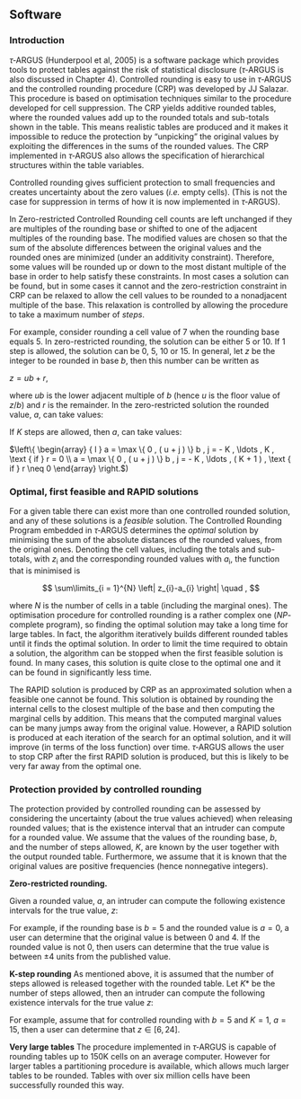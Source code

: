## Software

### Introduction

$\tau$‑ARGUS (Hunderpool et al, 2005) is a software package which provides tools to protect tables against the risk of statistical disclosure ($\tau$‑ARGUS is also discussed in Chapter 4). Controlled rounding is easy to use in $\tau$‑ARGUS and the controlled rounding procedure (CRP) was developed by JJ Salazar. This procedure is based on optimisation techniques similar to the procedure developed for cell suppression. The CRP yields additive rounded tables, where the rounded values add up to the rounded totals and sub-totals shown in the table. This means realistic tables are produced and it makes it impossible to reduce the protection by "unpicking" the original values by exploiting the differences in the sums of the rounded values. The CRP implemented in $\tau$‑ARGUS also allows the specification of hierarchical structures within the table variables.

Controlled rounding gives sufficient protection to small frequencies and creates uncertainty about the zero values (*i.e.* empty cells). (This is not the case for suppression in terms of how it is now implemented in $\tau$‑ARGUS).

In Zero-restricted Controlled Rounding cell counts are left unchanged if they are multiples of the rounding base or shifted to one of the adjacent multiples of the rounding base. The modified values are chosen so that the sum of the absolute differences between the original values and the rounded ones are minimized (under an additivity constraint). Therefore, some values will be rounded up or down to the most distant multiple of the base in order to help satisfy these constraints. In most cases a solution can be found, but in some cases it cannot and the zero-restriction constraint in CRP can be relaxed to allow the cell values to be rounded to a nonadjacent multiple of the base. This relaxation is controlled by allowing the procedure to take a maximum number of *steps*.

For example, consider rounding a cell value of 7 when the rounding base equals 5. In zero-restricted rounding, the solution can be either 5 or 10. If 1 step is allowed, the solution can be 0, 5, 10 or 15. In general, let $z$ be the integer to be rounded in base $b$, then this number can be written as

$z = u b + r$,

where $ub$ is the lower adjacent multiple of $b$ (hence $u$ is the floor value of $z/b$) and $r$ is the remainder. In the zero-restricted solution the rounded value, $a$, can take values:


\begin{align}
a = \begin{cases}
ub &\text{if}\quad r=0 \\
(u+1)b &\text{if}\quad r\neq0
\end{cases}
\end{align}


If $K$ steps are allowed, then $a$, can take values:



\begin{align}
a = \begin{cases}
\max_{j\in{-K,\ldots,K}}(0,(u+j))\cdot b   &\text{if}\quad r=0\\
\max_{j\in{-K,\ldots,K+1}}(0,(u+j))\cdot b &\text{if}\quad r\neq0
\end{cases}
\end{align}



$\left\{ \begin{array} { l } a = \max \{ 0 , ( u + j ) \} b , j = - K , \ldots , K , \text { if } r = 0 \\ a = \max \{ 0 , ( u + j ) \} b , j = - K , \ldots , ( K + 1 ) , \text { if } r \neq 0 \end{array} \right.$)

### Optimal, first feasible and RAPID solutions

For a given table there can exist more than one controlled rounded solution, and any of these solutions is a *feasible* solution. The Controlled Rounding Program embedded in $\tau$‑ARGUS determines the *optimal* solution by minimising the sum of the absolute distances of the rounded values, from the original ones. Denoting the cell values, including the totals and sub-totals, with *z*~i~ and the corresponding rounded values with *a*~i~, the function that is minimised is

$$
\sum\limits_{i = 1}^{N} \left| z_{i}-a_{i} \right| \quad ,
$$

where $N$ is the number of cells in a table (including the marginal ones). The optimisation procedure for controlled rounding is a rather complex one (*NP*-complete program), so finding the optimal solution may take a long time for large tables. In fact, the algorithm iteratively builds different rounded tables until it finds the optimal solution. In order to limit the time required to obtain a solution, the algorithm can be stopped when the first feasible solution is found. In many cases, this solution is quite close to the optimal one and it can be found in significantly less time.

The RAPID solution is produced by CRP as an approximated solution when a feasible one cannot be found. This solution is obtained by rounding the internal cells to the closest multiple of the base and then computing the marginal cells by addition. This means that the computed marginal values can be many jumps away from the original value. However, a RAPID solution is produced at each iteration of the search for an optimal solution, and it will improve (in terms of the loss function) over time. $\tau$‑ARGUS allows the user to stop CRP after the first RAPID solution is produced, but this is likely to be very far away from the optimal one.

### Protection provided by controlled rounding

The protection provided by controlled rounding can be assessed by considering the uncertainty (about the true values achieved) when releasing rounded values; that is the existence interval that an intruder can compute for a rounded value. We assume that the values of the rounding base, $b$, and the number of steps allowed, $K$, are known by the user together with the output rounded table. Furthermore, we assume that it is known that the original values are positive frequencies (hence nonnegative integers).

**Zero-restricted rounding.**  

Given a rounded value, *a*, an intruder can compute the following existence intervals for the true value, *z*:


\begin{align}
z \in \begin{cases}
[0,b-1]       &\text{if} \quad a = 0 \\
[a-b+1,a+b-1] &\text{if} \quad a \neq 0
\end{cases}
\end{align}


For example, if the rounding base is $b=5$ and the rounded value is $a=0$, a user can determine that the original value is between $0$ and $4$. If the rounded value is not $0$, then users can determine that the true value is between $\pm 4$ units from the published value.

**K-step rounding**
As mentioned above, it is assumed that the number of steps allowed is released together with the rounded table. Let $K$* be the number of steps allowed, then an intruder can compute the following existence intervals for the true value $z$:


\begin{align}
z \in \begin{cases}
[0,(K+1)b-1]            &\text{if} \quad a < (K+1)b \\
[a-(K+1)b+1,a+(K+1)b-1] &\text{if} \quad a \geq (K+1)b
\end{cases}
\end{align}



For example, assume that for controlled rounding with $b=5$ and $K=1$, $a=15$, then a user can determine that $z \in [ 6,24 ]$.

**Very large tables**
The procedure implemented in $\tau$‑ARGUS is capable of rounding tables up to 150K cells on an average computer. However for larger tables a partitioning procedure is available, which allows much larger tables to be rounded. Tables with over six million cells have been successfully rounded this way.


